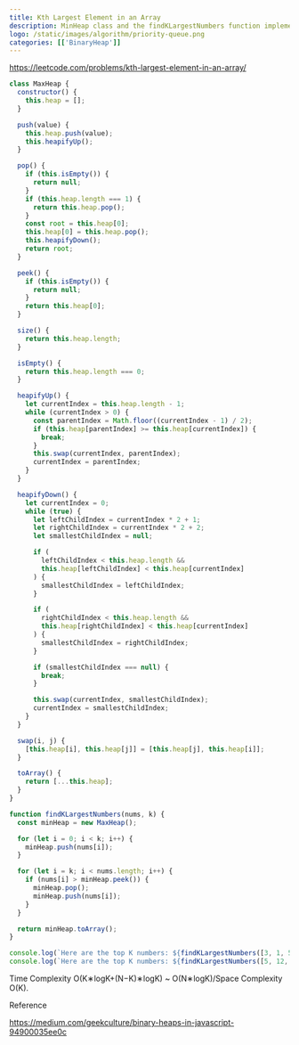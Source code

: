 ```yaml
---
title: Kth Largest Element in an Array
description: MinHeap class and the findKLargestNumbers function implement a priority queue using a min-heap data structure.
logo: /static/images/algorithm/priority-queue.png
categories: [['BinaryHeap']]
---
```


https://leetcode.com/problems/kth-largest-element-in-an-array/

```js
class MaxHeap {
  constructor() {
    this.heap = [];
  }

  push(value) {
    this.heap.push(value);
    this.heapifyUp();
  }

  pop() {
    if (this.isEmpty()) {
      return null;
    }
    if (this.heap.length === 1) {
      return this.heap.pop();
    }
    const root = this.heap[0];
    this.heap[0] = this.heap.pop();
    this.heapifyDown();
    return root;
  }

  peek() {
    if (this.isEmpty()) {
      return null;
    }
    return this.heap[0];
  }

  size() {
    return this.heap.length;
  }

  isEmpty() {
    return this.heap.length === 0;
  }

  heapifyUp() {
    let currentIndex = this.heap.length - 1;
    while (currentIndex > 0) {
      const parentIndex = Math.floor((currentIndex - 1) / 2);
      if (this.heap[parentIndex] >= this.heap[currentIndex]) {
        break;
      }
      this.swap(currentIndex, parentIndex);
      currentIndex = parentIndex;
    }
  }

  heapifyDown() {
    let currentIndex = 0;
    while (true) {
      let leftChildIndex = currentIndex * 2 + 1;
      let rightChildIndex = currentIndex * 2 + 2;
      let smallestChildIndex = null;

      if (
        leftChildIndex < this.heap.length &&
        this.heap[leftChildIndex] < this.heap[currentIndex]
      ) {
        smallestChildIndex = leftChildIndex;
      }

      if (
        rightChildIndex < this.heap.length &&
        this.heap[rightChildIndex] < this.heap[currentIndex]
      ) {
        smallestChildIndex = rightChildIndex;
      }

      if (smallestChildIndex === null) {
        break;
      }

      this.swap(currentIndex, smallestChildIndex);
      currentIndex = smallestChildIndex;
    }
  }

  swap(i, j) {
    [this.heap[i], this.heap[j]] = [this.heap[j], this.heap[i]];
  }

  toArray() {
    return [...this.heap];
  }
}

function findKLargestNumbers(nums, k) {
  const minHeap = new MaxHeap();

  for (let i = 0; i < k; i++) {
    minHeap.push(nums[i]);
  }

  for (let i = k; i < nums.length; i++) {
    if (nums[i] > minHeap.peek()) {
      minHeap.pop();
      minHeap.push(nums[i]);
    }
  }

  return minHeap.toArray();
}

console.log(`Here are the top K numbers: ${findKLargestNumbers([3, 1, 5, 12, 2, 111, 3], 3)}`);
console.log(`Here are the top K numbers: ${findKLargestNumbers([5, 12, 11, -1, 121, 3], 3)}`);
```

Time Complexity O(K∗logK+(N−K)∗logK) ~ O(N∗logK)/Space Complexity O(K).

Reference

https://medium.com/geekculture/binary-heaps-in-javascript-94900035ee0c
